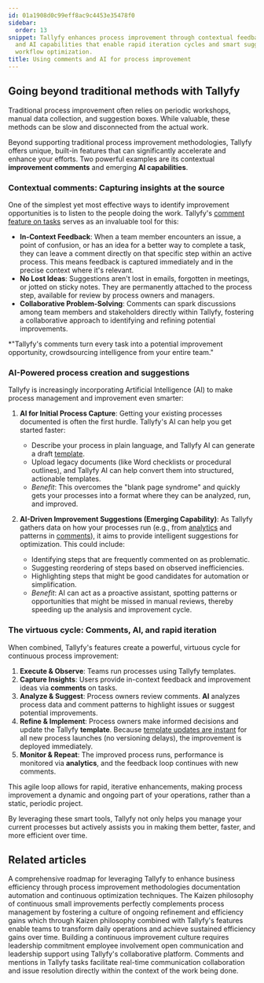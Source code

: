 ```yaml
---
id: 01a1908d0c99eff8ac9c4453e35478f0
sidebar:
  order: 13
snippet: Tallyfy enhances process improvement through contextual feedback features
  and AI capabilities that enable rapid iteration cycles and smart suggestions for
  workflow optimization.
title: Using comments and AI for process improvement
---
```


## Going beyond traditional methods with Tallyfy

Traditional process improvement often relies on periodic workshops, manual data collection, and suggestion boxes. While valuable, these methods can be slow and disconnected from the actual work.

Beyond supporting traditional process improvement methodologies, Tallyfy offers unique, built-in features that can significantly accelerate and enhance your efforts. Two powerful examples are its contextual **improvement comments** and emerging **AI capabilities**.

### Contextual comments: Capturing insights at the source

One of the simplest yet most effective ways to identify improvement opportunities is to listen to the people doing the work. Tallyfy's [comment feature on tasks](/products/pro/tracking-and-tasks/tasks/how-to-report-and-resolve-issues-in-tallyfy/) serves as an invaluable tool for this:

-   **In-Context Feedback**: When a team member encounters an issue, a point of confusion, or has an idea for a better way to complete a task, they can leave a comment directly on that specific step within an active process. This means feedback is captured immediately and in the precise context where it's relevant.
-   **No Lost Ideas**: Suggestions aren't lost in emails, forgotten in meetings, or jotted on sticky notes. They are permanently attached to the process step, available for review by process owners and managers.
-   **Collaborative Problem-Solving**: Comments can spark discussions among team members and stakeholders directly within Tallyfy, fostering a collaborative approach to identifying and refining potential improvements.

*"Tallyfy's comments turn every task into a potential improvement opportunity, crowdsourcing intelligence from your entire team."

### AI-Powered process creation and suggestions

Tallyfy is increasingly incorporating Artificial Intelligence (AI) to make process management and improvement even smarter:

1.  **AI for Initial Process Capture**: Getting your existing processes documented is often the first hurdle. Tallyfy's AI can help you get started faster:
    *   Describe your process in plain language, and Tallyfy AI can generate a draft [template](/products/pro/documenting/templates/).
    *   Upload legacy documents (like Word checklists or procedural outlines), and Tallyfy AI can help convert them into structured, actionable templates.
    *   *Benefit*: This overcomes the "blank page syndrome" and quickly gets your processes into a format where they can be analyzed, run, and improved.

2.  **AI-Driven Improvement Suggestions (Emerging Capability)**: As Tallyfy gathers data on how your processes run (e.g., from [analytics](/products/pro/integrations/analytics/) and patterns in [comments](/products/pro/tracking-and-tasks/tasks/how-to-report-and-resolve-issues-in-tallyfy/)), it aims to provide intelligent suggestions for optimization. This could include:
    *   Identifying steps that are frequently commented on as problematic.
    *   Suggesting reordering of steps based on observed inefficiencies.
    *   Highlighting steps that might be good candidates for automation or simplification.
    *   *Benefit*: AI can act as a proactive assistant, spotting patterns or opportunities that might be missed in manual reviews, thereby speeding up the analysis and improvement cycle.

### The virtuous cycle: Comments, AI, and rapid iteration

When combined, Tallyfy's features create a powerful, virtuous cycle for continuous process improvement:

1.  **Execute & Observe**: Teams run processes using Tallyfy templates.
2.  **Capture Insights**: Users provide in-context feedback and improvement ideas via **comments** on tasks.
3.  **Analyze & Suggest**: Process owners review comments. **AI** analyzes process data and comment patterns to highlight issues or suggest potential improvements.
4.  **Refine & Implement**: Process owners make informed decisions and update the Tallyfy **template**. Because [template updates are instant](/products/pro/documenting/templates/edit-templates/) for all new process launches (no versioning delays), the improvement is deployed immediately.
5.  **Monitor & Repeat**: The improved process runs, performance is monitored via **analytics**, and the feedback loop continues with new comments.

This agile loop allows for rapid, iterative enhancements, making process improvement a dynamic and ongoing part of your operations, rather than a static, periodic project.

By leveraging these smart tools, Tallyfy not only helps you manage your current processes but actively assists you in making them better, faster, and more efficient over time.


## Related articles
<CardGrid>
<LinkTitleCard header="<b>Pro > Tutorials > How To > Process Improvement</b>" href="/products/pro/tutorials/how-to/process-improvement/" > A comprehensive roadmap for leveraging Tallyfy to enhance business efficiency through process improvement methodologies documentation automation and continuous optimization techniques. </LinkTitleCard>
<LinkTitleCard header="<b>Process Improvement > Kaizen making continuous small improvements with Tallyfy</b>" href="/products/pro/tutorials/how-to/process-improvement/kaizen-making-continuous-small-improvements-with-tallyfy/" > The Kaizen philosophy of continuous small improvements perfectly complements process management by fostering a culture of ongoing refinement and efficiency gains which through Kaizen philosophy combined with Tallyfy's features enable teams to transform daily operations and achieve sustained efficiency gains over time. </LinkTitleCard>
<LinkTitleCard header="<b>Process Improvement > Building a culture of continuous improvement</b>" href="/products/pro/tutorials/how-to/process-improvement/building-a-culture-of-continuous-improvement/" > Building a continuous improvement culture requires leadership commitment employee involvement open communication and leadership support using Tallyfy's collaborative platform. </LinkTitleCard>
<LinkTitleCard header="<b>Tracking and Tasks > Tasks > Using comments and mentions in tasks</b>" href="/products/pro/tracking-and-tasks/tasks/how-to-use-comments-and-mentions-in-tasks/" > Comments and mentions in Tallyfy tasks facilitate real-time communication collaboration and issue resolution directly within the context of the work being done. </LinkTitleCard>
</CardGrid>